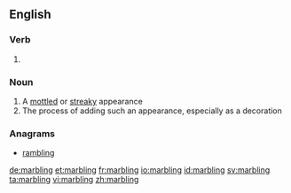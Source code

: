 ==English==

===Verb===
{{head|en}}

# {{present participle of|marble|lang=en}}

===Noun===
{{en-noun|~}}

# A [[mottled]] or [[streaky]] appearance
# The process of adding such an appearance, especially as a decoration

===Anagrams===
* [[rambling#English|rambling]]

[[de:marbling]]
[[et:marbling]]
[[fr:marbling]]
[[io:marbling]]
[[id:marbling]]
[[sv:marbling]]
[[ta:marbling]]
[[vi:marbling]]
[[zh:marbling]]
